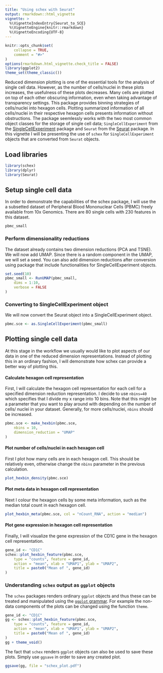 ```yaml
---
title: "Using schex with Seurat"
output: rmarkdown::html_vignette
vignette: >
  %\VignetteIndexEntry{Seurat_to_SCE}
  %\VignetteEngine{knitr::rmarkdown}
  %\VignetteEncoding{UTF-8}
---
```


```r
knitr::opts_chunk$set(
    collapse = TRUE,
    comment = "#>"
)
options(rmarkdown.html_vignette.check_title = FALSE)
library(ggplot2)
theme_set(theme_classic())
```

Reduced dimension plotting is one of the essential tools for the analysis of single cell data. However, as the number of cells/nuclei in these plots increases, the usefulness of these plots decreases. Many cells are plotted on top of each other obscuring information, even when taking advantage of transparency settings. This package provides binning strategies of cells/nuclei into hexagon cells. Plotting summarized information of all cells/nuclei in their respective hexagon cells presents information without obstructions. The package seemlessly works with the two most common object classes for the storage of single cell data; `SingleCellExperiment` from the [SingleCellExperiment](https://bioconductor.org/packages/3.9/bioc/html/SingleCellExperiment.html) package and `Seurat` from the [Seurat](https://satijalab.org/seurat/) package. In this vignette I will be presenting the use of `schex` for `SingleCellExperiment` objects that are converted from `Seurat` objects.

## Load libraries

```r
library(schex)
library(dplyr)
library(Seurat)
```

## Setup single cell data

In order to demonstrate the capabilities of the schex package, I will use the a subsetted dataset of Peripheral Blood Mononuclear Cells (PBMC) freely available from 10x Genomics. There are 80 single cells with 230 features in this dataset.

```r
pbmc_small
```

### Perform dimensionality reductions

The dataset already contains two dimension reductions (PCA and TSNE). We will now add UMAP. Since there is a random component in the UMAP, we will set a seed. You can also add dimension reductions after conversion using package that include functionalities for SingleCellExperiment objects.

```r
set.seed(10)
pbmc_small <- RunUMAP(pbmc_small,
    dims = 1:10,
    verbose = FALSE
)
```

### Converting to SingleCellExperiment object

We will now convert the Seurat object into a SingleCellExperiment object.

```r
pbmc.sce <- as.SingleCellExperiment(pbmc_small)
```

## Plotting single cell data

At this stage in the workflow we usually would like to plot aspects of our data in one of the reduced dimension representations. Instead of plotting this in an ordinary fashion, I will demonstrate how schex can provide a better way of plotting this.

#### Calculate hexagon cell representation

First, I will calculate the hexagon cell representation for each cell for a specified dimension reduction representation. I decide to use `nbins=40` which specifies that I divide my x range into 10 bins. Note that this might be a parameter that you want to play around with depending on the number of cells/ nuclei in your dataset. Generally, for more cells/nuclei, `nbins` should be increased.

```r
pbmc.sce <- make_hexbin(pbmc.sce,
    nbins = 10,
    dimension_reduction = "UMAP"
)
```

#### Plot number of cells/nuclei in each hexagon cell

First I plot how many cells are in each hexagon cell. This should be relatively even, otherwise change the `nbins` parameter in the previous calculation.

```r
plot_hexbin_density(pbmc.sce)
```

#### Plot meta data in hexagon cell representation

Next I colour the hexagon cells by some meta information, such as the median total count in each hexagon cell.

```r
plot_hexbin_meta(pbmc.sce, col = "nCount_RNA", action = "median")
```

#### Plot gene expression in hexagon cell representation

Finally, I will visualize the gene expression of the CD1C gene in the hexagon cell representation.

```r
gene_id <- "CD1C"
schex::plot_hexbin_feature(pbmc.sce,
    type = "counts", feature = gene_id,
    action = "mean", xlab = "UMAP1", ylab = "UMAP2",
    title = paste0("Mean of ", gene_id)
)
```

### Understanding `schex` output as `ggplot` objects

The `schex` packages renders ordinary `ggplot` objects and thus these can be treated and manipulated using the [`ggplot` grammar](https://ggplot2.tidyverse.org/). For example the non-data components of the plots can be changed using the function `theme`.

```r
gene_id <- "CD1C"
gg <- schex::plot_hexbin_feature(pbmc.sce,
    type = "counts", feature = gene_id,
    action = "mean", xlab = "UMAP1", ylab = "UMAP2",
    title = paste0("Mean of ", gene_id)
)
gg + theme_void()
```

The fact that `schex` renders `ggplot` objects can also be used to save these plots. Simply use `ggsave` in order to save any created plot.

```r
ggsave(gg, file = "schex_plot.pdf")
```

